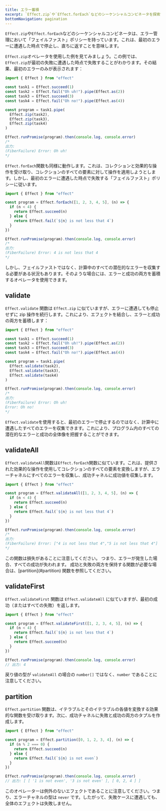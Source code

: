 ```yaml
---
title: エラー蓄積
excerpt: `Effect.zip`や`Effect.forEach`などのシーケンシャルコンビネータを探索することで、Effectプログラミングにおけるエラー処理方法を発見しましょう。「フェイルファスト」ポリシーについて学び、`Effect.validate`、`Effect.validateAll`、`Effect.validateFirst`、`Effect.partition`などの関数を使用してエラーを蓄積するための代替アプローチを探りましょう。
bottomNavigation: pagination
---
```


`Effect.zip`や`Effect.forEach`などのシーケンシャルコンビネータは、エラー管理において「フェイルファスト」ポリシーを持っています。これは、最初のエラーに遭遇した時点で停止し、直ちに返すことを意味します。

`Effect.zip`オペレータを使用した例を見てみましょう。この例では、`Effect.zip`が最初の失敗に遭遇した時点で失敗することがわかります。その結果、最初のエラーのみが表示されます：

```ts twoslash
import { Effect } from "effect"

const task1 = Effect.succeed(1)
const task2 = Effect.fail("Oh uh!").pipe(Effect.as(2))
const task3 = Effect.succeed(3)
const task4 = Effect.fail("Oh no!").pipe(Effect.as(4))

const program = task1.pipe(
  Effect.zip(task2),
  Effect.zip(task3),
  Effect.zip(task4)
)

Effect.runPromise(program).then(console.log, console.error)
/*
出力:
(FiberFailure) Error: Oh uh!
*/
```

`Effect.forEach`関数も同様に動作します。これは、コレクションと効果的な操作を受け取り、コレクションのすべての要素に対して操作を適用しようとします。しかし、最初のエラーに遭遇した時点で失敗する「フェイルファスト」ポリシーに従います。

```ts twoslash
import { Effect } from "effect"

const program = Effect.forEach([1, 2, 3, 4, 5], (n) => {
  if (n < 4) {
    return Effect.succeed(n)
  } else {
    return Effect.fail(`${n} is not less that 4`)
  }
})

Effect.runPromise(program).then(console.log, console.error)
/*
出力:
(FiberFailure) Error: 4 is not less that 4
*/
```

しかし、フェイルファストではなく、計算中のすべての潜在的なエラーを収集する必要がある状況もあります。そのような場合には、エラーと成功の両方を蓄積するオペレータを使用できます。

## validate

`Effect.validate` 関数は `Effect.zip` に似ていますが、エラーに遭遇しても停止せずに zip 操作を続行します。これにより、エフェクトを結合し、エラーと成功の両方を蓄積します：

```ts twoslash
import { Effect } from "effect"

const task1 = Effect.succeed(1)
const task2 = Effect.fail("Oh uh!").pipe(Effect.as(2))
const task3 = Effect.succeed(3)
const task4 = Effect.fail("Oh no!").pipe(Effect.as(4))

const program = task1.pipe(
  Effect.validate(task2),
  Effect.validate(task3),
  Effect.validate(task4)
)

Effect.runPromise(program).then(console.log, console.error)
/*
出力:
(FiberFailure) Error: Oh uh!
Error: Oh no!
*/
```

`Effect.validate`を使用すると、最初のエラーで停止するのではなく、計算中に遭遇したすべてのエラーを収集できます。これにより、プログラム内のすべての潜在的なエラーと成功の全体像を把握することができます。

## validateAll

`Effect.validateAll`関数は`Effect.forEach`関数に似ています。これは、提供された効果的な操作を使用してコレクションのすべての要素を変換しますが、エラーチャネルにすべてのエラーを収集し、成功チャネルに成功値を収集します。

```ts twoslash
import { Effect } from "effect"

const program = Effect.validateAll([1, 2, 3, 4, 5], (n) => {
  if (n < 4) {
    return Effect.succeed(n)
  } else {
    return Effect.fail(`${n} is not less that 4`)
  }
})

Effect.runPromise(program).then(console.log, console.error)
/*
出力:
(FiberFailure) Error: ["4 is not less that 4","5 is not less that 4"]
*/
```

<Warning>
  この関数は損失があることに注意してください。
  つまり、エラーが発生した場合、すべての成功が失われます。
  成功と失敗の両方を保持する関数が必要な場合は、[partition](#partition)
  関数を参照してください。
</Warning>

## validateFirst

`Effect.validateFirst` 関数は `Effect.validateAll` に似ていますが、最初の成功（またはすべての失敗）を返します。

```ts twoslash
import { Effect } from "effect"

const program = Effect.validateFirst([1, 2, 3, 4, 5], (n) => {
  if (n < 4) {
    return Effect.fail(`${n} is not less that 4`)
  } else {
    return Effect.succeed(n)
  }
})

Effect.runPromise(program).then(console.log, console.error)
// 出力: 4
```

戻り値の型が `validateAll` の場合の `number[]` ではなく、`number` であることに注意してください。

## partition

`Effect.partition` 関数は、イテラブルとそのイテラブルの各値を変換する効果的な関数を受け取ります。次に、成功チャネルに失敗と成功の両方のタプルを作成します。

```ts twoslash
import { Effect } from "effect"

const program = Effect.partition([0, 1, 2, 3, 4], (n) => {
  if (n % 2 === 0) {
    return Effect.succeed(n)
  } else {
    return Effect.fail(`${n} is not even`)
  }
})

Effect.runPromise(program).then(console.log, console.error)
// 出力: [ [ '1 is not even', '3 is not even' ], [ 0, 2, 4 ] ]
```

このオペレーターは例外のないエフェクトであることに注意してください。つまり、エラーチャネルの型は `never` です。したがって、失敗ケースに遭遇しても、全体のエフェクトは失敗しません。
